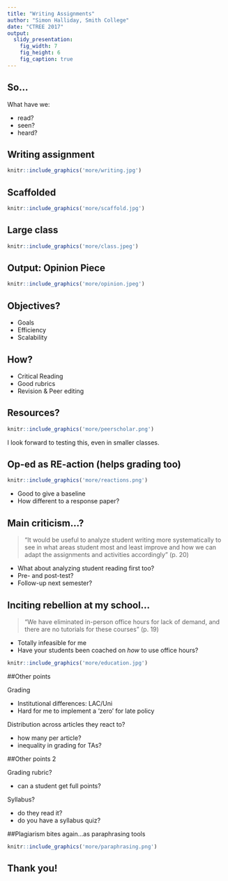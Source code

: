 ```yaml
---
title: "Writing Assignments"
author: "Simon Halliday, Smith College"
date: "CTREE 2017"
output:
  slidy_presentation:
    fig_width: 7
    fig_height: 6
    fig_caption: true
---
```


## So... 

What have we:

 - read? 
 - seen? 
 - heard? 

## Writing assignment

```r
knitr::include_graphics('more/writing.jpg')
```

## Scaffolded

```r
knitr::include_graphics('more/scaffold.jpg')
```


## Large class
```r
knitr::include_graphics('more/class.jpeg')
```

## Output: Opinion Piece

```r
knitr::include_graphics('more/opinion.jpeg')
```


## Objectives? 


- Goals
- Efficiency
- Scalability


## How? 

- Critical Reading
- Good rubrics 
- Revision & Peer editing

## Resources? 

```r
knitr::include_graphics('more/peerscholar.png')
```

I look forward to testing this, even in smaller classes. 

## Op-ed as RE-action (helps grading too)
```r
knitr::include_graphics('more/reactions.png')
```

- Good to give a baseline 
- How different to a response paper?

## Main criticism...? 
 > "It would be useful to analyze student writing more systematically to see in what areas student most and least improve and how we can adapt the assignments and activities accordingly" (p. 20)

- What about analyzing student reading first too? 
- Pre- and post-test? 
- Follow-up next semester? 

## Inciting rebellion at my school...
 > "We have eliminated in-person office hours for lack of demand, and there are no tutorials for these courses" (p. 19)

- Totally infeasible for me
- Have your students been coached on *how* to use office hours? 

```r
knitr::include_graphics('more/education.jpg')
```

##Other points

Grading

- Institutional differences: LAC/Uni
- Hard for me to implement a 'zero' for late policy

Distribution across articles they react to? 

- how many per article? 
- inequality in grading for TAs? 

##Other points 2

Grading rubric? 

- can a student get full points? 

Syllabus?

- do they read it? 
- do you have a syllabus quiz?

##Plagiarism bites again...as paraphrasing tools
```r
knitr::include_graphics('more/paraphrasing.png')
```

## Thank you!

